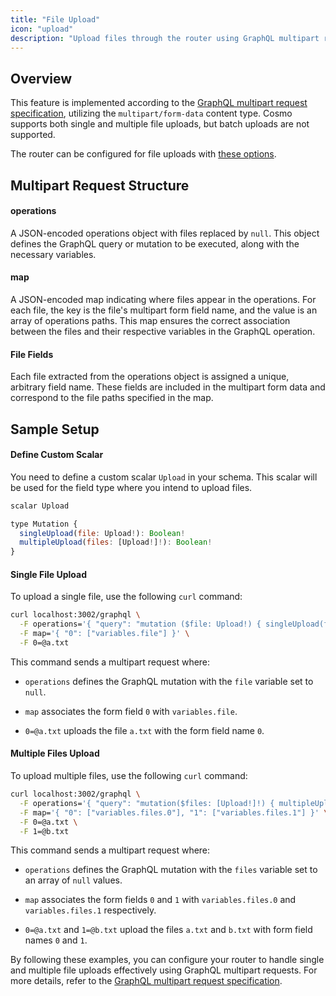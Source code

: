 ---
title: "File Upload"
icon: "upload"
description: "Upload files through the router using GraphQL multipart request."
---

## Overview

This feature is implemented according to the [GraphQL multipart request specification](https://github.com/jaydenseric/graphql-multipart-request-spec), utilizing the `multipart/form-data` content type. Cosmo supports both single and multiple file uploads, but batch uploads are not supported.

The router can be configured for file uploads with [these options](/router/configuration#file-upload).

## Multipart Request Structure

#### operations

A JSON-encoded operations object with files replaced by `null`. This object defines the GraphQL query or mutation to be executed, along with the necessary variables.

#### map

A JSON-encoded map indicating where files appear in the operations. For each file, the key is the file's multipart form field name, and the value is an array of operations paths. This map ensures the correct association between the files and their respective variables in the GraphQL operation.

#### File Fields

Each file extracted from the operations object is assigned a unique, arbitrary field name. These fields are included in the multipart form data and correspond to the file paths specified in the map.

## Sample Setup

#### Define Custom Scalar

You need to define a custom scalar `Upload` in your schema. This scalar will be used for the field type where you intend to upload files.

```js
scalar Upload

type Mutation {
  singleUpload(file: Upload!): Boolean!
  multipleUpload(files: [Upload!]!): Boolean!
}
```

#### Single File Upload

To upload a single file, use the following `curl` command:

```bash
curl localhost:3002/graphql \
  -F operations='{ "query": "mutation ($file: Upload!) { singleUpload(file: $file) }", "variables": { "file": null } }' \
  -F map='{ "0": ["variables.file"] }' \
  -F 0=@a.txt
```

This command sends a multipart request where:

* `operations` defines the GraphQL mutation with the `file` variable set to `null`.

* `map` associates the form field `0` with `variables.file`.

* `0=@a.txt` uploads the file `a.txt` with the form field name `0`.

#### Multiple Files Upload

To upload multiple files, use the following `curl` command:

```bash
curl localhost:3002/graphql \
  -F operations='{ "query": "mutation($files: [Upload!]!) { multipleUpload(files: $files) }", "variables": { "files": [null, null] } }' \
  -F map='{ "0": ["variables.files.0"], "1": ["variables.files.1"] }' \
  -F 0=@a.txt \
  -F 1=@b.txt
```

This command sends a multipart request where:

* `operations` defines the GraphQL mutation with the `files` variable set to an array of `null` values.

* `map` associates the form fields `0` and `1` with `variables.files.0` and `variables.files.1` respectively.

* `0=@a.txt` and `1=@b.txt` upload the files `a.txt` and `b.txt` with form field names `0` and `1`.

By following these examples, you can configure your router to handle single and multiple file uploads effectively using GraphQL multipart requests. For more details, refer to the [GraphQL multipart request specification](https://github.com/jaydenseric/graphql-multipart-request-spec).

